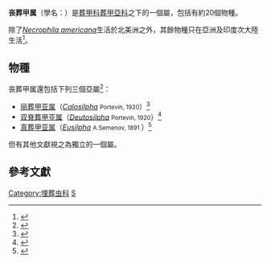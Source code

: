 {{Automatic Taxobox
| taxon = Necrophila
| authority = Kirby & Spence, 1828
| image=Necrophila americana (Linnaeus) pair.jpg
| image caption=''[[Necrophila_americana|Necrophila americana]]'' male (left) and female
| subdivision_ranks = [[種_(生物)|種]]
| subdivision = [[#物種|見內文]]
| synonyms=
*''Necrobora'' <small>Hope 1840</small>
*''Necrotropha'' <small>Gistel 1848</small>
*''Eusilpha'' <small>Semenov-Tian-Shanskij 1891</small>
*''Calosilpha'' <small>Portevin 1920</small>
*''Deutosilpha'' <small>Portevin 1920</small>
*''Chrysosilpha'' <small>Portevin 1921</small>
}}

'''丧葬甲属'''（學名：{{lang|la|'''''Necrophila'''''}}）是[[葬甲科|葬甲科]][[葬甲亞科|葬甲亞科]]之下的一個屬，包括有約20個物種。

除了''[[Necrophila_americana|Necrophila americana]]''生活於北美洲之外，其餘物種只在亞洲及印度次大陸生活<ref>{{cite journal|title=The Carrion Beetles (Coleoptera: Silphidae) of Nebraska|first=Brett|last=Ratcliffe|journal=Bulletin of the University of Nebraska State Museum|year=1996|volume=13|page=30-31|url=http://museum.unl.edu/pubs/CarrionBeetlesOfNE-Ratcliffe1996.pdf#page=36|language=en|author=|access-date=2016-08-25|archive-url=https://web.archive.org/web/20160629103847/http://museum.unl.edu/pubs/CarrionBeetlesOfNE-Ratcliffe1996.pdf#page=36|archive-date=2016-06-29|dead-url=yes}}</ref>。

==物種==
丧葬甲属還包括下列三個亞屬<ref name=jiyun2012>{{cite book |url=https://www.amazon.cn/%E5%9B%BE%E4%B9%A6/dp/B00DONJ47K |title=中华葬甲 |editors=[[计云|计云]] et al. |publisher=[[中国林业出版社|中国林业出版社]] |date=2012-06 |pages=309 |isbn=978-7-5038-6850-4 |language=zh-hans |access-date=2016-08-25 |archive-date=2016-08-25 |archive-url=https://web.archive.org/web/20160825233215/https://www.amazon.cn/%E5%9B%BE%E4%B9%A6/dp/B00DONJ47K |dead-url=no }}</ref>：
*[[丽葬甲亚属|丽葬甲亚属]]（''[[Calosilpha|Calosilpha]]'' <small>Portevin, 1920</small>）<ref>{{cite journal |first1=JAN |last1=RŮŽIČKA |first2=JARIN |last2=QUBAIOVÁ |first3=MASAAKI |last3=NISHIKAWA |authorlink3=西川正明 |first4=JAN |last4=SCHNEIDER |year=2015 |title=Revision of Palaearctic and Oriental ''Necrophila'' Kirby et Spence, part 3: subgenus ''Calosilpha'' Portevin (Coleoptera: Silphidae: Silphinae) |journal={{Zootaxa |2015|4013|4|451|502|PDF}} |issue=4 |volume=4013 |pages=451-502 |url=http://mapress.com/zootaxa/2015/f/zt04013p502.pdf |language=en |access-date=2016-08-25 |archive-date=2019-07-23 |archive-url=https://web.archive.org/web/20190723232346/https://www.mapress.com/zootaxa/2015/f/zt04013p502.pdf |dead-url=no }}</ref>
*[[双脊葬甲亚属|双脊葬甲亚属]]（''[[Deutosilpha|Deutosilpha]]'' <small>Portevin, 1920</small>）<ref>{{cite journal |last1=Růžička |first1=Jan |last2=Schneider |first2=Jan |year=2011 |title=Revision of Palaearctic and Oriental ''Necrophila'' Kirby et Spence, part 1: subgenus ''Deutosilpha'' Portevin (Coleoptera: Silphidae: Silphinae) |journal={{Zootaxa |2011|4013|4|451|502|PDF}} |issue=4 |volume=4013 |pages=451-502 |url=http://www.mapress.com/j/zt/article/view/11663 |language=en |access-date=2016-08-25 |archive-date=2018-10-08 |archive-url=https://web.archive.org/web/20181008112418/http://www.mapress.com/j/zt/article/view/11663 |dead-url=no }}</ref>
*[[真葬甲亚属|真葬甲亚属]]（''[[Eusilpha|Eusilpha]]'' <small>A.Semenov, 1891 </small>）<ref>{{cite web |url=http://taibif.tw/en/catalogue_of_life/page/3993-48ef-da7a-4ba6-292e-c8e0-3577-9460 |title=Eusilpha |publisher=[[TaiBIF|TaiBIF]] |access-date=2016-08-24 |language=zh-hant |archive-url=https://web.archive.org/web/20161011020812/http://taibif.tw/en/catalogue_of_life/page/3993-48ef-da7a-4ba6-292e-c8e0-3577-9460 |archive-date=2016-10-11 |dead-url=yes }}</ref>

但有其他文獻視之為獨立的一個屬。

==參考文獻==
{{Reflist}}
{{Commons category|''Necrophila''}}
{{Taxonbar}}
[[Category:埋葬虫科|Category:埋葬虫科]]
[[Category:_1823年描述的分类群|S]]